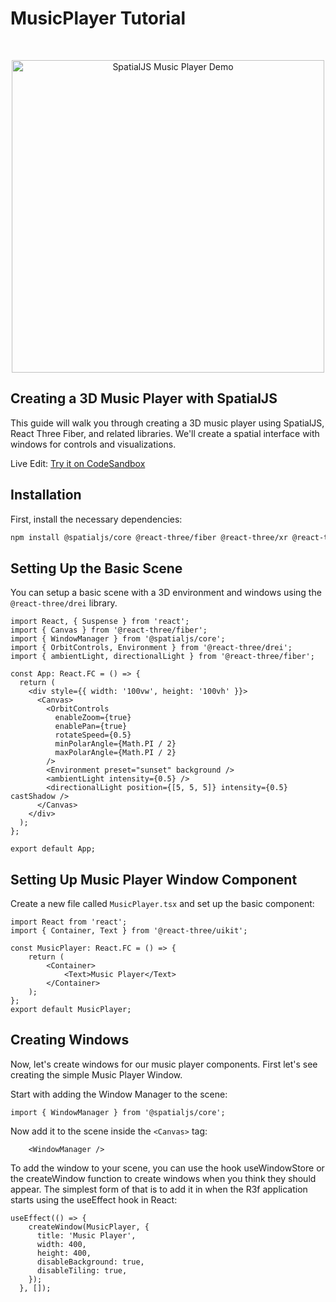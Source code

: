# MusicPlayer Tutorial

<br />
<p align="center">
  <img src="../spatialjs-demo.gif" width="500" alt="SpatialJS Music Player Demo" />
</p>

## Creating a 3D Music Player with SpatialJS

This guide will walk you through creating a 3D music player using SpatialJS, React Three Fiber, and related libraries. We'll create a spatial interface with windows for controls and visualizations.

Live Edit: [Try it on CodeSandbox](https://codesandbox.io/p/github/Deamoner/spatialjs-room-example/main?import=true)

## Installation

First, install the necessary dependencies:

```bash
npm install @spatialjs/core @react-three/fiber @react-three/xr @react-three/uikit react three
```

## Setting Up the Basic Scene 

You can setup a basic scene with a 3D environment and windows using the `@react-three/drei` library.

```tsx
import React, { Suspense } from 'react';
import { Canvas } from '@react-three/fiber';
import { WindowManager } from '@spatialjs/core';
import { OrbitControls, Environment } from '@react-three/drei';
import { ambientLight, directionalLight } from '@react-three/fiber';

const App: React.FC = () => {
  return (
    <div style={{ width: '100vw', height: '100vh' }}>
      <Canvas>
        <OrbitControls
          enableZoom={true}
          enablePan={true}
          rotateSpeed={0.5}
          minPolarAngle={Math.PI / 2}
          maxPolarAngle={Math.PI / 2}
        />
        <Environment preset="sunset" background />
        <ambientLight intensity={0.5} />
        <directionalLight position={[5, 5, 5]} intensity={0.5} castShadow />
      </Canvas>
    </div>
  );
};

export default App;
```

## Setting Up Music Player Window Component

Create a new file called `MusicPlayer.tsx` and set up the basic component:

```tsx
import React from 'react';
import { Container, Text } from '@react-three/uikit';

const MusicPlayer: React.FC = () => {
    return (
        <Container>
            <Text>Music Player</Text>
        </Container>
    );
};
export default MusicPlayer;
```


## Creating Windows

Now, let's create windows for our music player components. First let's see creating the simple Music Player Window.

Start with adding the Window Manager to the scene:

```tsx
import { WindowManager } from '@spatialjs/core';
```
Now add it to the scene inside the `<Canvas>` tag:
```tsx
    <WindowManager />
```

To add the window to your scene, you can use the hook useWindowStore or the createWindow function to create windows when you think they should appear. 
The simplest form of that is to add it in when the R3f application starts using the useEffect hook in React:

```tsx
useEffect(() => {
    createWindow(MusicPlayer, {
      title: 'Music Player',
      width: 400,
      height: 400,
      disableBackground: true,
      disableTiling: true,
    });
  }, []);
```